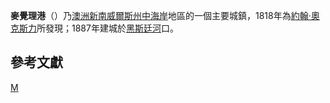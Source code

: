 {{NoteTA
|G1=Country
}}
{{Infobox Australian Place | type = town
| name         = 麥覺理港
| state        = nsw
| image        =
| caption      = 
| lga      = 麥覺理港－黑斯廷市政府
| postcode = 2444
| pop      = 39,219
| pop_footnotes=（2006年）<ref name="abs">{{Census 2006 AUS | id = UCL166000 | name = Port Macquarie (Urban Centre/Locality) | accessdate=2007-09-06|quick=on}}</ref>
| latd  = 31 | latm  =26 | lats  =
| longd =152 | longm =54 | longs =
| pushpin_map_caption = 在新南威爾斯州的位置
| est      = 
| elevation= 5
| maxtemp  = 22.2
| mintemp  = 13.1
| rainfall = 1539.7
| stategov = 麥覺理港 
| fedgov   = [[庫珀_(澳大利亞國會選區)|庫珀]] 
| dist1    = 400
| location1= [[悉尼|悉尼]]
| dist2    = 510
| location2= [[布里斯本|布里斯本]]
}}

'''麥覺理港'''（{{Lang-en|'''Port Macquarie'''}}）乃[[澳洲|澳洲]][[新南威爾斯州|新南威爾斯州]][[中海岸|中海岸]]地區的一個主要城鎮，1818年為[[約翰·奧克斯力|約翰·奧克斯力]]所發現；1887年建城於[[黑斯廷河|黑斯廷河]]口。
== 參考文獻 ==
<div class="references-small">
<references />
</div>
[[Category:新南威爾斯州城市|M]]